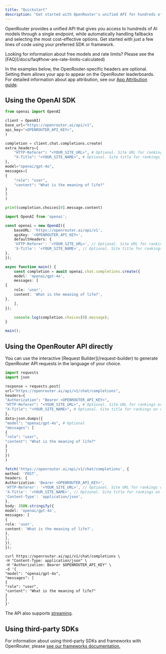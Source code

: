 ```yaml
---
title: "Quickstart"
description: "Get started with OpenRouter's unified API for hundreds of AI models. Learn how to integrate using OpenAI SDK, direct API calls, or third-party frameworks."
---
```


OpenRouter provides a unified API that gives you access to hundreds of AI models through a single endpoint, while automatically handling fallbacks and selecting the most cost-effective options. Get started with just a few lines of code using your preferred SDK or framework.

<Tip>
  Looking for information about free models and rate limits? Please see the [FAQ](/docs/faq#how-are-rate-limits-calculated)
</Tip>

In the examples below, the OpenRouter-specific headers are optional. Setting them allows your app to appear on the OpenRouter leaderboards. For detailed information about app attribution, see our [App Attribution guide](/docs/features/app-attribution).

## Using the OpenAI SDK

<CodeGroup>

```python Python
from openai import OpenAI

client = OpenAI(
base_url="https://openrouter.ai/api/v1",
api_key="<OPENROUTER_API_KEY>",
)

completion = client.chat.completions.create(
extra_headers={
    "HTTP-Referer": "<YOUR_SITE_URL>", # Optional. Site URL for rankings on openrouter.ai.
    "X-Title": "<YOUR_SITE_NAME>", # Optional. Site title for rankings on openrouter.ai.
},
model="openai/gpt-4o",
messages=[
{
    "role": "user",
    "content": "What is the meaning of life?"
}
]
)

print(completion.choices[0].message.content)
```


```typescript TypeScript
import OpenAI from 'openai';

const openai = new OpenAI({
    baseURL: 'https://openrouter.ai/api/v1',
    apiKey: '<OPENROUTER_API_KEY>',
    defaultHeaders: {
    'HTTP-Referer': '<YOUR_SITE_URL>', // Optional. Site URL for rankings on openrouter.ai.
    'X-Title': '<YOUR_SITE_NAME>', // Optional. Site title for rankings on openrouter.ai.
},
});

async function main() {
    const completion = await openai.chat.completions.create({
    model: 'openai/gpt-4o',
    messages: [
{
    role: 'user',
    content: 'What is the meaning of life?',
},
    ],
});

    console.log(completion.choices[0].message);
}

main();
```

</CodeGroup>

## Using the OpenRouter API directly

<Tip>
  You can use the interactive [Request Builder](/request-builder) to generate OpenRouter API requests in the language of your choice.
</Tip>

<CodeGroup>

```python Python
import requests
import json

response = requests.post(
url="https://openrouter.ai/api/v1/chat/completions",
headers={
"Authorization": "Bearer <OPENROUTER_API_KEY>",
"HTTP-Referer": "<YOUR_SITE_URL>", # Optional. Site URL for rankings on openrouter.ai.
"X-Title": "<YOUR_SITE_NAME>", # Optional. Site title for rankings on openrouter.ai.
},
data=json.dumps({
"model": "openai/gpt-4o", # Optional
"messages": [
{
"role": "user",
"content": "What is the meaning of life?"
}
]
})
)
```


```typescript TypeScript
fetch('https://openrouter.ai/api/v1/chat/completions', {
method: 'POST',
headers: {
Authorization: 'Bearer <OPENROUTER_API_KEY>',
'HTTP-Referer': '<YOUR_SITE_URL>', // Optional. Site URL for rankings on openrouter.ai.
'X-Title': '<YOUR_SITE_NAME>', // Optional. Site title for rankings on openrouter.ai.
'Content-Type': 'application/json',
},
body: JSON.stringify({
model: 'openai/gpt-4o',
messages: [
{
role: 'user',
content: 'What is the meaning of life?',
},
],
}),
});
```


```shell Shell
curl https://openrouter.ai/api/v1/chat/completions \
-H "Content-Type: application/json" \
-H "Authorization: Bearer $OPENROUTER_API_KEY" \
-d '{
"model": "openai/gpt-4o",
"messages": [
{
"role": "user",
"content": "What is the meaning of life?"
}
]
}'
```

</CodeGroup>

The API also supports [streaming](/docs/api-reference/streaming).

## Using third-party SDKs

For information about using third-party SDKs and frameworks with OpenRouter, please [see our frameworks documentation.](/docs/community/frameworks-overview)